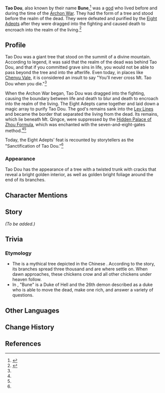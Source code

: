{{Stub|More info, OL}}
{{Character Infobox
|type             = Mentioned
|image            = Domain Enter the border The Funeral Parlor Has No Master, Yujing Terrace Calls the Troops.png
|realname         = <!-- Optional, if different from in-game name -->
|deceased         = Past
|region           = Liyue
|affiliation      = 
|title            = 
|group            = Gods

|ancestry         = <!-- Clan/family -->
|father           = 
|mother           = 
|spouse           = 
|sibling          = 
|child            = 
|relative         = 

|voiceEN          = 
|voiceCN          = 
|voiceJP          = 
|voiceKR          = 
}}
'''Tao Dou''', also known by their {{w|Goetic}} name '''Bune''',<ref name="Divine">{{Ref/Furnishing|Divine Remains, Left to Pacify the Nether}}</ref> was a [[god]] who lived before and during the time of the [[Archon War]]. They had the form of a tree and stood before the realm of the dead. They were defeated and purified by the [[Eight Adepts]] after they were dragged into the fighting and caused death to encroach into the realm of the living.<ref name="Calamity">{{Ref/Quest|Liyue Celebrates and Eight Adepts Face a Hidden Calamity}}</ref>

==Profile==
Tao Dou was a giant tree that stood on the summit of a divine mountain. According to legend, it was said that the realm of the dead was behind Tao Dou, and that if you committed grave sins in life, you would not be able to pass beyond the tree and into the afterlife. Even today, in places like [[Chenyu Vale]], it is considered an insult to say "You'll never cross Mt. Tao Dou when you die."<ref name="Calamity" />

When the Archon War began, Tao Dou was dragged into the fighting, causing the boundary between life and death to blur and death to encroach into the realm of the living. The Eight Adepts came together and laid down a magic array to purify Tao Dou. The god's remains sank into the [[Ley Lines]] and became the border that separated the living from the dead. Its remains, which lie beneath Mt. Qingce, were suppressed by the [[Hidden Palace of Zhou Formula]], which was enchanted with the seven-and-eight-gates method.<ref name="Calamity" /><ref name="Divine" />

Today, the Eight Adepts' feat is recounted by storytellers as the "Sanctification of Tao Dou."<ref name="Calamity" />

===Appearance===
Tao Dou has the appearance of a tree with a twisted trunk with cracks that reveal a bright golden interior, as well as golden bright foliage around the end of its branches.

==Character Mentions==
{{Character Mentions}}

==Story==
''(To be added.)''
<!-- 
==Notes==
{{Reflist|note=1}}
-->
==Trivia==
===Etymology===
* The {{Lang|Tao Dou|zh=桃都|zh_rm=Táo Dōu}} is a mythical tree depicted in the Chinese ''{{W|Zhiguai xiaoshuo|zhiguai xiaoshuo}} {{W|zh:述異記 (任昉)|Shuyiji}}''. According to the story, its branches spread three thousand {{W|Li (unit)|lis}} and are where {{Lang|chickens over sky|zh=天鸡|zh_rm=Tiānjī}} settle on. When dawn approaches, these chickens crow and all other chickens under  heaven follow.
* In ''{{w|The Lesser Key of Solomon}}'', "Bune" is a Duke of Hell and the 26th demon described as a duke who is able to move the dead, make one rich, and answer a variety of questions.

==Other Languages==
{{Other Languages
|default_hidden = 1
|1_en     = Tao Dou
|1_zhs    = 桃都
|1_zhs_rm = Táo Dōu
|1_zht    = 桃都
|1_zht_rm = Táo Dōu
|1_ja     = 桃都
|1_ja_rm  = Tou To
|1_ko     = 도도
|1_ko_rm  = 
|1_es     = Tao Dou
|1_fr     = Tao Dou
|1_ru     = Тао Доу
|1_th     = Tao Dou
|1_th_rm  = 
|1_vi     = Đào Đô
|1_de     = Tao Dou
|1_id     = Tao Dou
|1_pt     = Tao Dou
|1_tr     = Tao Dou
|1_it     = Tao Dou
|2_en     = Bune
|2_zhs    = 擘那
|2_zhs_rm = Bònà
|2_zht    = 擘那
|2_zht_rm = Bònà
|2_ja     = 擘那
|2_ja_rm  = Hakuna{{Assumed}}
|2_ko     = 부네
|2_es     = Buné
|2_fr     = Bune
|2_ru     = Буне
|2_th     = Bune
|2_th_rm  = 
|2_vi     = Bune
|2_de     = Bune
|2_id     = Bune
|2_pt     = Bune
|2_tr     = Bune
|2_it     = Bune
}}

==Change History==
{{Change History|introduced=5.3}}

==References==
{{Reflist}}